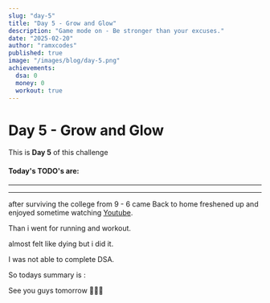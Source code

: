 ```yaml
---
slug: "day-5"
title: "Day 5 - Grow and Glow"
description: "Game mode on - Be stronger than your excuses."
date: "2025-02-20"
author: "ramxcodes"
published: true
image: "/images/blog/day-5.png"
achievements:
  dsa: 0
  money: 0
  workout: true
---
```


# Day 5 - Grow and Glow

This is **Day 5** of this challenge

#### Today's TODO's are:

<Todo title="Continue Hunx course" status="TODO" />
<Todo title="Internship work | Website skeleton structure" status="TODO" />
<Todo title="Running and workout" status="TODO" />

---

<Sleep sleptFor="7.36" score="87" from="1:39 AM" to="9:15 AM" />

---

after surviving the college from 9 - 6 
came Back to home freshened up and enjoyed sometime watching [Youtube](https://youtube.com).

Than i went for running and workout.

<Running achieved="2.22" goal="2" pace="8.25" duration="17:24" />

almost felt like dying but i did it.

I was not able to complete DSA.

<Todo title="Continue Hunx course" status="failed" />
<Todo title="Internship work | Website skeleton structure" status="completed" />
<Todo title="Running and workout" status="completed" />

So todays summary is :

<Activity dsa={0} money={0} workout={true} />

See you guys tomorrow 🙋🏻‍♂️
